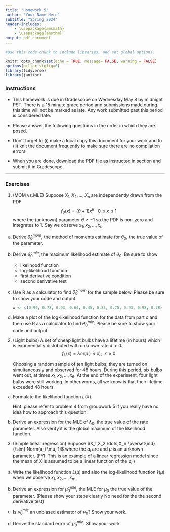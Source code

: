 ```yaml
---
title: "Homework 5"
author: "Your Name Here"
subtitle: "Spring 2024"
header-includes:
    - \usepackage{amsmath}
    - \usepackage{amsthm}
output: pdf_document
---
```


```r
#Use this code chunk to include libraries, and set global options.

knitr::opts_chunk$set(echo = TRUE, message= FALSE, warning = FALSE)
options(pillar.sigfig=6)
library(tidyverse)
library(janitor)
```

### Instructions

- This homework is due in Gradescope on Wednesday May 8 by midnight PST. There is a 15 minute grace period and submissions made during this time will not be marked as late. Any work submitted past this period is considered late.  

- Please answer the following questions in the order in which they are posed. 

- Don't forget to (i) make a local copy this document for your work and to (ii) knit the document frequently to make sure there are no compilation errors. 

- When you are done, download the PDF file as instructed in section and submit it in Gradescope.  

* * *

### Exercises

1. (MOM vs.MLE) Suppose $X_1,X_2,\dots, X_n$ are independently drawn from the PDF
$$f_{\theta}(x) = (\theta +1)x^{\theta} \ \ \ 0 \leq x \leq 1$$
where the (unknown) parameter $\theta \geq -1$ so the PDF is non-zero and integrates to 1. Say we observe $x_1,x_2,\dots,x_n$.

a. Derive $\widehat{\theta}_0^{mom}$, the method of moments estimate for $\theta_0$, the true value of the parameter.

b. Derive $\widehat{\theta}_0^{mle}$, the maximum likelihood estimate of $\theta_0$. Be sure to show
   - likelihood function
   - log-likelihood function
   - first derivative condition
   - second derivative test
   
c. Use R as a calculator to find $\widehat{\theta}_0^{mom}$ for the sample below. Please be sure to show your code and output.

    ```r
    x <- c(0.90, 0.78, 0.93, 0.64, 0.45, 0.85, 0.75, 0.93, 0.98, 0.78)

    ```

d. Make a plot of the log-likelihood function for the data from part c.and then use R as a calculator to find $\widehat{\theta}_0^{mle}$. Please be sure to show your code and output.


2. (Light bulbs) A set of	cheap light	bulbs have a lifetime (in hours) which is	exponentially distributed with unknown rate	$\lambda > 0$:
$$f_{\lambda}(x) = \lambda exp(-\lambda\:x), \ \  x  \geq 0$$

   Choosing	a random	sample of ten light	bulbs, they are turned on simultaneously and observed for 48 hours. During this period, six bulbs went out, at times $x_1,x_2,\dots,x_6$. At the end of the experiment, four light bulbs were still working. In other words, all we know is that their lifetime exceeded 48 hours.

a.  Formulate the likelihood function $L(\lambda)$.   

    Hint: please refer to problem 4 from groupwork 5 if you really have no idea how to approach this question.

  b. Derive an expression for the MLE of $\lambda_0$, the true value of the rate parameter. Also verify it is the global maximum of the likelihood function. 
  
3. (Simple linear regression) Suppose $X_1,X_2,\dots,X_n \overset{ind}{\sim} Norm(a_i \mu, 1)$ where the $a_i$ are \textbf{known constants} and $\mu$ is an unknown parameter. (FYI: This is an example of a linear regression model since the mean of $X$ is assumed to be a linear function of the $a_i$ )

a. Write the likelihood function $L(\mu)$ and also the log-likelihood function $\ell(\mu)$ when we observe $x_1,x_2,\dots,x_n$.

b. Derive an expression for $\widehat{\mu}_0^{mle}$, the MLE for $\mu_0$ the true value of the parameter.  (Please show your steps clearly No need for the the second derivative test)

c. Is $\widehat{\mu}_0^{mle}$ an unbiased estimator of $\mu_0$? Show your work.

d. Derive the standard error of $\widehat{\mu}_0^{mle}$. Show your work. 

